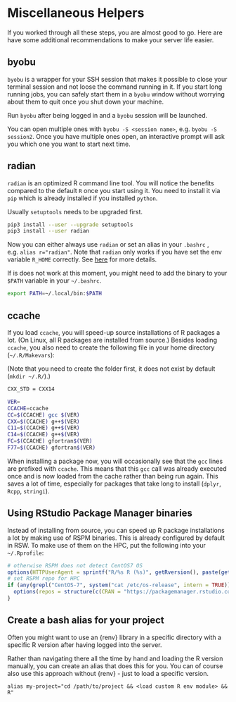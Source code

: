 # Miscellaneous Helpers

If you worked through all these steps, you are almost good to go.
Here are have some additional recommendations to make your server life easier.

## byobu

`byobu` is a wrapper for your SSH session that makes it possible to close your terminal session and not loose the command running in it.
If you start long running jobs, you can safely start them in a `byobu` window without worrying about them to quit once you shut down your machine.

Run `byobu` after being logged in and a `byobu` session will be launched.

You can open multiple ones with `byobu -S <session name>`, e.g. `byobu -S session2`.
Once you have multiple ones open, an interactive prompt will ask you which one you want to start next time.

## radian {#radian}

`radian` is an optimized R command line tool. 
You will notice the benefits compared to the default `R` once you start using it.
You need to install it via `pip` which is already installed if you installed `python`.

Usually `setuptools` needs to be upgraded first.

```sh
pip3 install --user --upgrade setuptools
pip3 install --user radian
```

Now you can either always use `radian` or set an alias in your `.bashrc` , e.g. `alias r="radian"`.
Note that `radian` only works if you have set the env variable `R_HOME` correctly.
See [here](#R) for more details.

If is does not work at this moment, you might need to add the binary to your `$PATH` variable in your `~/.bashrc`.

```sh
export PATH=~/.local/bin:$PATH
```

## ccache

If you load `ccache`, you will speed-up source installations of R packages a lot.
(On Linux, all R packages are installed from source.)
Besides loading `ccache`, you also need to create the following file in your home directory (`~/.R/Makevars`):

(Note that you need to create the folder first, it does not exist by default (`mkdir ~/.R/`).)

```sh
CXX_STD = CXX14

VER=
CCACHE=ccache
CC=$(CCACHE) gcc $(VER)
CXX=$(CCACHE) g++$(VER)
C11=$(CCACHE) g++$(VER)
C14=$(CCACHE) g++$(VER)
FC=$(CCACHE) gfortran$(VER)
F77=$(CCACHE) gfortran$(VER)
```

When installing a package now, you will occasionally see that the `gcc` lines are prefixed with `ccache`.
This means that this `gcc` call was already executed once and is now loaded from the cache rather than being run again.
This saves a lot of time, especially for packages that take long to install (`dplyr`, `Rcpp`, `stringi`).

## Using RStudio Package Manager binaries

Instead of installing from source, you can speed up R package installations a lot by making use of RSPM binaries.
This is already configured by default in RSW.
To make use of them on the HPC, put the following into your `~/.Rprofile`:

```r
# otherwise RSPM does not detect CentOS7 OS
options(HTTPUserAgent = sprintf("R/%s R (%s)", getRversion(), paste(getRversion(), R.version$platform, R.version$arch, R.version$os)))
# set RSPM repo for HPC
if (any(grepl("CentOS-7", system("cat /etc/os-release", intern = TRUE)))) {
  options(repos = structure(c(CRAN = "https://packagemanager.rstudio.com/cran/__linux__/centos7/latest")))
}
```

## Create a bash alias for your project {#wrapper}

Often you might want to use an {renv} library in a specific directory with a specific R version after having logged into the server.

Rather than navigating there all the time by hand and loading the R version manually, you can create an alias that does this for you.
You can of course also use this approach without {renv}  - just to load a specific version. 

```
alias my-project="cd /path/to/project && <load custom R env module> && R"
```
